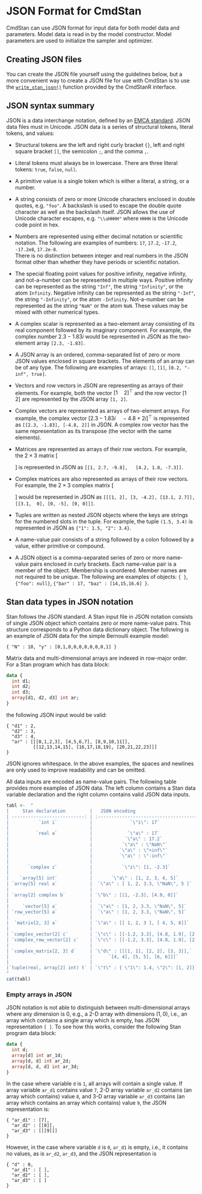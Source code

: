 # JSON Format for CmdStan {#json}

CmdStan can use JSON format for input data for both model data and
parameters. Model data is read in by the model constructor. Model
parameters are used to initialize the sampler and optimizer.


## Creating JSON files

You can create the JSON file yourself using the guidelines below, but a more
convenient way to create a JSON file for use with CmdStan is to use the
[`write_stan_json()`](https://mc-stan.org/cmdstanr/reference/write_stan_json)
function provided by the CmdStanR interface.


## JSON syntax summary

JSON is a data interchange notation, defined by an
[EMCA standard](http://www.ecma-international.org/publications/files/ECMA-ST/ECMA-404.pdf).
JSON data files must in Unicode. JSON data is a series of
structural tokens, literal tokens, and values:

- Structural tokens are the left and right curly bracket `{}`, left and right
square bracket `[]`, the semicolon `;`, and the comma `,`.

- Literal tokens must always be in lowercase.
There are three literal tokens: `true`, `false`, `null`.

- A primitive value is a single token which is
either a literal, a string, or a number.

- A string consists of zero or more Unicode characters
enclosed in double quotes, e.g. `"foo"`.
A backslash is used to escape the double quote
character as well as the backslash itself.
JSON allows the use of
Unicode character escapes, e.g. `"\\uHHHH"` where `HHHH`
is the Unicode code point in hex.

- Numbers are represented using either decimal notation or scientific
notation.  The following are examples of numbers:
` 17`, `17.2`, `-17.2`, `-17.2e8`, `17.2e-8`.  <br>
There is no distinction between integer and real numbers
in the JSON format other than whether they have periods or scientific
notation.

- The special floating point values for positive infinity, negative infinity,
and not-a-number can be represented in multiple ways.  Positive infinity can be
represented as the string `"Inf"`, the string `"Infinity"`, or the atom `Infinity`.
Negative infinity can be represented as the string `"-Inf"`, the string `"-Infinity"`,
or the atom `-Infinity`. Not-a-number can be represented as the string `"NaN"`
or the atom `NaN`.  These values may be mixed with other numerical types.

- A complex scalar is represented as a two-element array consisting of
its real component followed by its imaginary component.  For
example, the complex number $2.3 - 1.83i$ would be represented in
JSON as the two-element array `[2.3, -1.83]`.

- A JSON array is an ordered, comma-separated list of zero or more
JSON values enclosed in square brackets. The elements of an array
can be of any type. The following are examples of arrays:
`[]`, `[1]`, `[0.2, "-inf", true]`.

- Vectors and row vectors in JSON are representing as arrays of their
elements. For example, both the vector $[1 \quad 2]^{\top}$ and the
row vector $[1 \quad 2]$ are represented by the JSON array `[1, 2]`.

- Complex vectors are represented as arrays of two-element arrays.
For example, the complex vector $[2.3 - 1.83i \quad -4.8 +
2i]^{\top}$ is represented as `[[2.3, -1.83], [-4.8, 2]]` in JSON.
A complex row vector has the same representation as its transpose
(the vector with the same elements).

- Matrices are represented as arrays of their row vectors.  For
example, the $2 \times 3$ matrix
\[
\begin{bmatrix}
1 & 2.7 & -9.8 \\
4.2 & 1.8 & -7.3
\end{bmatrix}
\]
is represented in JSON as
`[[1, 2.7, -9.8],
  [4.2, 1.8, -7.3]]`.

- Complex matrices are also represented as arrays of their row
vectors.  For example, the $2 \times 3$ complex matrix
\[
\begin{bmatrix}
1 + 2i & 3 - 4.2i & 13.1 + 2.7i \\
3.1 & -5i & 0
\end{bmatrix}
\]
would be represented in JSON as
`
[[[1, 2], [3, -4.2], [13.1, 2.7]],
 [[3.1,  0], [0, -5], [0, 0]]]
`.

- Tuples are written as nested JSON objects where the keys are strings for the
  numbered slots in the tuple. For example, the tuple `(1.5, 3.4)` is
  represented in JSON as `{"1": 1.5, "2": 3.4}`.

- A name-value pair consists of a string followed by a colon followed by a
value, either primitive or compound.

- A JSON object is a comma-separated series of zero or more
name-value pairs enclosed in curly brackets.
Each name-value pair is a member of the object.
Membership is unordered. Member names are not required to be unique.
The following are examples of objects:
`{ }`, `{"foo": null}`, `{"bar" : 17, "baz" : [14,15,16.6] }`.


## Stan data types in JSON notation

Stan follows the JSON standard. A Stan input file in JSON notation
consists of single JSON object which contains zero or more name-value pairs.
This structure corresponds to a Python data dictionary object.
The following is an example of JSON data for the simple Bernoulli example
model:
```
{ "N" : 10, "y" : [0,1,0,0,0,0,0,0,0,1] }
```
Matrix data and multi-dimensional arrays are indexed in row-major order.
For a Stan program which has data block:
```stan
data {
  int d1;
  int d2;
  int d3;
  array[d1, d2, d3] int ar;
}
```
the following JSON input would be valid:
```
{ "d1" : 2,
  "d2" : 3,
  "d3" : 4,
  "ar" : [[[0,1,2,3], [4,5,6,7], [8,9,10,11]],
          [[12,13,14,15], [16,17,18,19], [20,21,22,23]]]
}
```
JSON ignores whitespace. In the above examples, the spaces and newlines are
only used to improve readability and can be omitted.

All data inputs are encoded as name-value pairs. The following table
provides more examples of JSON data. The left column contains a Stan
data variable declaration and the right column contains valid JSON
data inputs.
```r
tabl <-  "
|     Stan declaration         |   JSON encoding                               |
| ---------------------------: | :-------------------------------------------- |
|           `int i`            |              `\"i\": 17`                      |
|                              |                                               |
|          `real a`            |             `\"a\" : 17`                      |
|                              |            `\"a\" : 17.2`                     |
|                              |           `\"a\" : \"NaN\"`                   |
|                              |          `\"a\" : \"+inf\"`                   |
|                              |          `\"a\" : \"-inf\"`                   |
|                              |                                               |
|       `complex z`            |           `\"z\": [1, -2.3]`                  |
|                              |                                               |
|    `array[5] int`            |       `\"a\" : [1, 2, 3, 4, 5]`               |
| `array[5] real a`            |  `\"a\" : [ 1, 2, 3.3, \"NaN\", 5 ]`          |
|                              |                                               |
| `array[2] complex b`         | `\"b\" : [[1, -2.3], [4.9, 0]]`               |
|                              |                                               |
|     `vector[5] a`            |  `\"a\" : [1, 2, 3.3, \"NaN\", 5]`            |
| `row_vector[5] a`            |  `\"a\" : [1, 2, 3.3, \"NaN\", 5]`            |
|                              |                                               |
|  `matrix[2, 3] a`            | `\"a\" : [[ 1, 2, 3 ], [ 4, 5, 6]]`           |
|                              |                                               |
| `complex_vector[2] c`        | `\"c\" : [[-1.2, 3.3], [4.8, 1.9], [2.3, 0]]` |
| `complex_row_vector[2] c`    | `\"c\" : [[-1.2, 3.3], [4.8, 1.9], [2.3, 0]]` |
|                              |                                               |
| `complex_matrix[2, 3] d`     | `\"d\" : [[[1, 1], [2, 2], [3, 3]],`          |
|                              |      `[4, 4], [5, 5], [6, 6]]]`               |
|                              |                                               |
|`tuple(real, array[2] int) t` | `\"t\" : { \"1\": 1.4, \"2\": [1, 2]}`        |
"
cat(tabl)
```

### Empty arrays in JSON

JSON notation is not able to distinguish between multi-dimensional
arrays where any dimension is $0$, e.g., a 2-D array with dimensions $(1,0)$,
i.e., an array which contains a single array which is empty,
has JSON representation ` [ ] `.
To see how this works, consider the following Stan program data block:
```stan
data {
  int d;
  array[d] int ar_1d;
  array[d, d] int ar_2d;
  array[d, d, d] int ar_3d;
}
```
In the case where variable `d` is `1`, all arrays will contain a single value.
If array variable `ar_d1` contains value `7`,
2-D array variable `ar_d2` contains (an array which contains) value `8`,
and 3-D array variable `ar_d3` contains (an array which contains an array which contains) value `9`,
the JSON representation is:
```
{ "ar_d1" : [7],
  "ar_d2" : [[8]],
  "ar_d3" : [[[9]]]
}
```
However, in the case where variable `d` is `0`,
`ar_d1` is empty, i.e., it contains no values,
as is `ar_d2`, `ar_d3`,
and the JSON representation is
```
{ "d" : 0,
  "ar_d1" : [ ],
  "ar_d2" : [ ],
  "ar_d3" : [ ]
}
```
